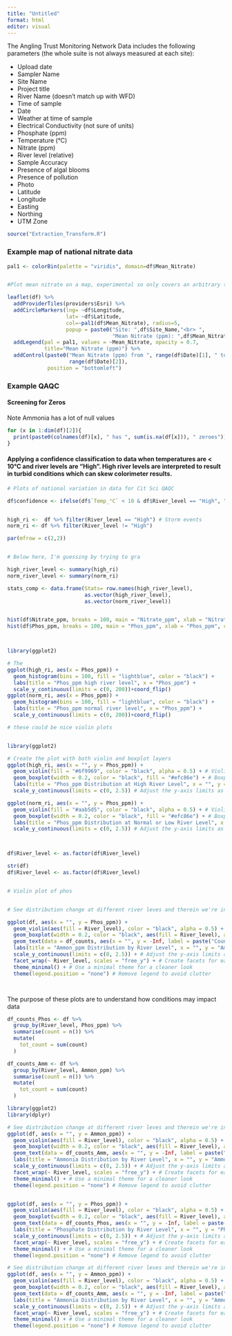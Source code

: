 ```yaml
---
title: "Untitled"
format: html
editor: visual
---
```


The Angling Trust Monitoring Network Data includes the following parameters (the whole suite is not always measured at each site):

- Upload date
- Sampler Name
- Site Name
- Project title
- River Name (doesn't match up with WFD)
- Time of sample
- Date
- Weather at time of sample
- Electrical Conductivity (not sure of units)
- Phosphate (ppm)
- Temperature (°C)
- Nitrate (ppm)
- River level (relative)
- Sample Accuracy
- Presence of algal blooms
- Presence of pollution
- Photo
- Latitude
- Longitude
- Easting
- Northing
- UTM Zone
```r
source("Extraction_Transform.R")

```


### Example map of national nitrate data


```r


pal1 <- colorBin(palette = "viridis", domain=df$Mean_Nitrate)


#Plot mean nitrate on a map, experimental so only covers an arbitrary timespan

leaflet(df) %>% 
  addProviderTiles(providers$Esri) %>% 
  addCircleMarkers(lng= ~df$Longitude, 
                   lat= ~df$Latitude, 
                   col=~pal1(df$Mean_Nitrate), radius=5, 
                   popup = paste0("Site: ",df$Site_Name,"<br> ",
                                  "Mean Nitrate (ppm): ",df$Mean_Nitrate)) %>% 
  addLegend(pal = pal1, values = ~Mean_Nitrate, opacity = 0.7,
            title="Mean Nitrate (ppm)") %>% 
  addControl(paste0("Mean Nitrate (ppm) from ", range(df$Date)[1], " to ", 
                    range(df$Date)[2]),
             position = "bottomleft")

```

### Example QAQC

#### Screening for Zeros
Note Ammonia has a lot of null values

```r
for (x in 1:dim(df)[2]){
  print(paste0(colnames(df)[x], " has ", sum(is.na(df[x])), " zeroes"))
}

```

#### Applying a confidence classification to data when temperatures are < 10°C and river levels are "High". High river levels are interpreted to result in turbid conditions which can skew colorimeter results.


```r

# Plots of national variation in data for Cit Sci QAQC

df$confidence <- ifelse(df$`Temp_°C` < 10 & df$River_level == "High", "Low", "Normal")


high_ri <-  df %>% filter(River_level == "High") # Storm events
norm_ri <- df %>% filter(River_level != "High")

par(mfrow = c(2,2))


# Below here, I'm guessing by trying to gra

high_river_level <- summary(high_ri)
norm_river_level <- summary(norm_ri)

stats_comp <- data.frame(Stats= row.names(high_river_level), 
                         as.vector(high_river_level), 
                         as.vector(norm_river_level))


hist(df$Nitrate_ppm, breaks = 100, main = "Nitrate_ppm", xlab = "Nitrate_ppm", col = "lightblue", border = "black")
hist(df$Phos_ppm, breaks = 100, main = "Phos_ppm", xlab = "Phos_ppm", col = "lightblue", border = "black")



library(ggplot2)

# The 
ggplot(high_ri, aes(x = Phos_ppm)) +
  geom_histogram(bins = 100, fill = "lightblue", color = "black") +
  labs(title = "Phos_ppm high river level", x = "Phos_ppm") +
  scale_y_continuous(limits = c(0, 200))+coord_flip()
ggplot(norm_ri, aes(x = Phos_ppm)) +
  geom_histogram(bins = 100, fill = "lightblue", color = "black") +
  labs(title = "Phos_ppm normal river level", x = "Phos_ppm") +
  scale_y_continuous(limits = c(0, 200))+coord_flip()

# these could be nice violin plots


library(ggplot2)

# Create the plot with both violin and boxplot layers
ggplot(high_ri, aes(x = "", y = Phos_ppm)) +
  geom_violin(fill = "#6f9969", color = "black", alpha = 0.5) + # Violin plot with some transparency
  geom_boxplot(width = 0.2, color = "black", fill = "#efc86e") + # Boxplot on top
  labs(title = "Phos_ppm Distribution at High River Level", x = "", y = "Phos_ppm") +
  scale_y_continuous(limits = c(0, 2.5)) # Adjust the y-axis limits as needed

ggplot(norm_ri, aes(x = "", y = Phos_ppm)) +
  geom_violin(fill = "#aab5d5", color = "black", alpha = 0.5) + # Violin plot with some transparency
  geom_boxplot(width = 0.2, color = "black", fill = "#efc86e") + # Boxplot on top
  labs(title = "Phos_ppm Distribution at Normal or Low River Level", x = "", y = "Phos_ppm") +
  scale_y_continuous(limits = c(0, 2.5)) # Adjust the y-axis limits as needed



df$River_level <- as.factor(df$River_level)

str(df)
df$River_level <- as.factor(df$River_level)


# Violin plot of phos


# See distribution change at different river leves and therein we're inferring turbidity levels.

ggplot(df, aes(x = "", y = Phos_ppm)) +
  geom_violin(aes(fill = River_level), color = "black", alpha = 0.5) + # Violin plot with some transparency
  geom_boxplot(width = 0.2, color = "black", aes(fill = River_level), alpha = 0.7) + # Boxplot on top
  geom_text(data = df_counts, aes(x = "", y = -Inf, label = paste("Count: ", count)), vjust = -0.5, hjust = 0.5, size = 4) + # Add counts below the x-axis
  labs(title = "Ammon_ppm Distribution by River Level", x = "", y = "Ammon_ppm") +
  scale_y_continuous(limits = c(0, 2.5)) + # Adjust the y-axis limits as needed
  facet_wrap(~ River_level, scales = "free_y") + # Create facets for each level
  theme_minimal() + # Use a minimal theme for a cleaner look
  theme(legend.position = "none") # Remove legend to avoid clutter




```

The purpose of these plots are to understand how conditions may impact data

```r

df_counts_Phos <- df %>%
  group_by(River_level, Phos_ppm) %>%
  summarise(count = n()) %>% 
  mutate(
    tot_count = sum(count)
  )

df_counts_Amm <- df %>%
  group_by(River_level, Ammon_ppm) %>%
  summarise(count = n()) %>% 
  mutate(
    tot_count = sum(count)
  )

library(ggplot2)
library(dplyr)

# See distribution change at different river leves and therein we're inferring turbidity levels.
ggplot(df, aes(x = "", y = Ammon_ppm)) +
  geom_violin(aes(fill = River_level), color = "black", alpha = 0.5) + # Violin plot with some transparency
  geom_boxplot(width = 0.2, color = "black", aes(fill = River_level), alpha = 0.7) + # Boxplot on top
  geom_text(data = df_counts_Amm, aes(x = "", y = -Inf, label = paste("Count: ", tot_count)), vjust = -0.4, hjust = 0.5, size = 3) + # Add counts below the x-axis
  labs(title = "Ammonia Distribution by River Level", x = "", y = "Ammon_ppm") +
  scale_y_continuous(limits = c(0, 2.5)) + # Adjust the y-axis limits as needed
  facet_wrap(~ River_level, scales = "free_y") + # Create facets for each level
  theme_minimal() + # Use a minimal theme for a cleaner look
  theme(legend.position = "none") # Remove legend to avoid clutter


ggplot(df, aes(x = "", y = Phos_ppm)) +
  geom_violin(aes(fill = River_level), color = "black", alpha = 0.5) + # Violin plot with some transparency
  geom_boxplot(width = 0.2, color = "black", aes(fill = River_level), alpha = 0.7) + # Boxplot on top
  geom_text(data = df_counts_Phos, aes(x = "", y = -Inf, label = paste("Count: ", tot_count)), vjust = -0.4, hjust = 0.5, size = 3) + # Add counts below the x-axis
  labs(title = "Phosphate Distribution by River Level", x = "", y = "Phosphate (ppm)") +
  scale_y_continuous(limits = c(0, 2.5)) + # Adjust the y-axis limits as needed
  facet_wrap(~ River_level, scales = "free_y") + # Create facets for each level
  theme_minimal() + # Use a minimal theme for a cleaner look
  theme(legend.position = "none") # Remove legend to avoid clutter

# See distribution change at different river leves and therein we're inferring turbidity levels.
ggplot(df, aes(x = "", y = Ammon_ppm)) +
  geom_violin(aes(fill = River_level), color = "black", alpha = 0.5) + # Violin plot with some transparency
  geom_boxplot(width = 0.2, color = "black", aes(fill = River_level), alpha = 0.7) + # Boxplot on top
  geom_text(data = df_counts_Amm, aes(x = "", y = -Inf, label = paste("Count: ", tot_count)), vjust = -0.4, hjust = 0.5, size = 3) + # Add counts below the x-axis
  labs(title = "Ammonia Distribution by River Level", x = "", y = "Ammon_ppm") +
  scale_y_continuous(limits = c(0, 2.5)) + # Adjust the y-axis limits as needed
  facet_wrap(~ River_level, scales = "free_y") + # Create facets for each level
  theme_minimal() + # Use a minimal theme for a cleaner look
  theme(legend.position = "none") # Remove legend to avoid clutter

```

